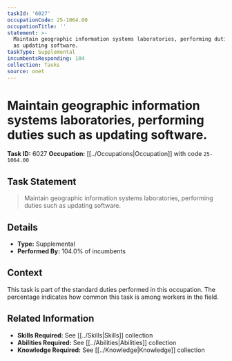 ```yaml
---
taskId: '6027'
occupationCode: 25-1064.00
occupationTitle: ''
statement: >-
  Maintain geographic information systems laboratories, performing duties such
  as updating software.
taskType: Supplemental
incumbentsResponding: 104
collection: Tasks
source: onet
---
```

# Maintain geographic information systems laboratories, performing duties such as updating software.

**Task ID:** 6027
**Occupation:** [[../Occupations|Occupation]] with code `25-1064.00`

## Task Statement

> Maintain geographic information systems laboratories, performing duties such as updating software.

## Details

- **Type:** Supplemental
- **Performed By:** 104.0% of incumbents

## Context

This task is part of the standard duties performed in this occupation. The percentage indicates how common this task is among workers in the field.

## Related Information

- **Skills Required:** See [[../Skills|Skills]] collection
- **Abilities Required:** See [[../Abilities|Abilities]] collection
- **Knowledge Required:** See [[../Knowledge|Knowledge]] collection
